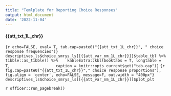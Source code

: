 ```yaml
---
title: "Temlplate for Reporting Choice Responses"
output: html_document
date: '2022-11-04'
---
```



#### {{att_txt_1L_chr}}

```{r echo=FALSE, eval= T, tab.cap=paste0("{{att_txt_1L_chr}}", " choice response frequencies")}
descriptives_ls$choice_smrys_ls[[{{att_var_nm_1L_chr}}]]$table_tbl %>% tibble::as_tibble() %>% 
  kableExtra::kbl(booktabs = T, longtable = T, 
                  caption = knitr::opts_current$get("tab.cap")) 
```
```{r fig.cap=paste0("{{att_txt_1L_chr}}"," choice response proportions"), fig.align = 'center', echo=FALSE, message=F, out.width = "400px"}
descriptives_ls$choice_smrys_ls[[{{att_var_nm_1L_chr}}]]$plot_plt
```

`r officer::run_pagebreak()`
\newpage